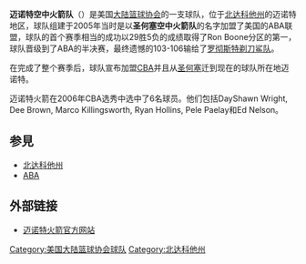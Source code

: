 {{Unreferenced|time=2019-01-31T04:36:12+00:00}}
{{CBA team 
| color1        = #FF8000
| color2        = black
| logo          = MinotSkyRockets.PNG
| pixels        = 150px
| 建队时间       = 2005年
| 联赛        = [[ABA|ABA]] 2005年-2006年 <br>[[大陆篮球协会|CBA]] 2006年-至今
| 球队历史       = 圣何塞火箭<br>2005年-2006年 <br> 迈诺特火箭<br>2006年-至今
| 球馆         = [[Minot_Municipal_Auditorium|Minot Municipal Auditorium]]
| 所在地          = [[北达科他州|北达科他州]], 迈诺特
| 球队颜色        = 白色, 黑色 和 橙色
| 拥有人         = Kazumi Hasegawa<br>James Hasegawa
| 教练         = Chris Daleo
| 总冠军          = 0
| 联盟冠军       = 1
| 啦啦队长        = Rockettes
| dancers       = 
| 吉祥物        = Rocky
}}

'''迈诺特空中火箭队'''（{{lang-en|Minot SkyRockets}}）是美国[[大陆篮球协会|大陆篮球协会]]的一支球队，位于[[北达科他州|北达科他州]]的迈诺特地区，球队组建于2005年当时是以'''圣何塞空中火箭队'''的名字加盟了美国的ABA联盟，球队的首个赛季相当的成功以29胜5负的成绩取得了Ron Boone分区的第一，球队晋级到了ABA的半决赛，最终遗憾的103-106输给了[[罗彻斯特剃刀鲨队|罗彻斯特剃刀鲨队]]。

在完成了整个赛季后，球队宣布加盟[[大陆篮球协会|CBA]]并且从[[圣何塞|圣何塞]]迁到现在的球队所在地迈诺特。

迈诺特火箭在2006年CBA选秀中选中了6名球员。他们包括DayShawn Wright, Dee Brown, Marco Killingsworth, Ryan Hollins, Pele Paelay和Ed Nelson。

== 参見 ==
*[[北达科他州|北达科他州]]
*[[ABA|ABA]]

== 外部链接 ==
*[http://www.minotskyrockets.com/ 迈诺特火箭官方网站] {{Wayback|url=http://www.minotskyrockets.com/ |date=20210303182745 }}

{{大陆篮球协会}}

[[Category:美国大陆篮球协会球队|Category:美国大陆篮球协会球队]]
[[Category:北达科他州|Category:北达科他州]]